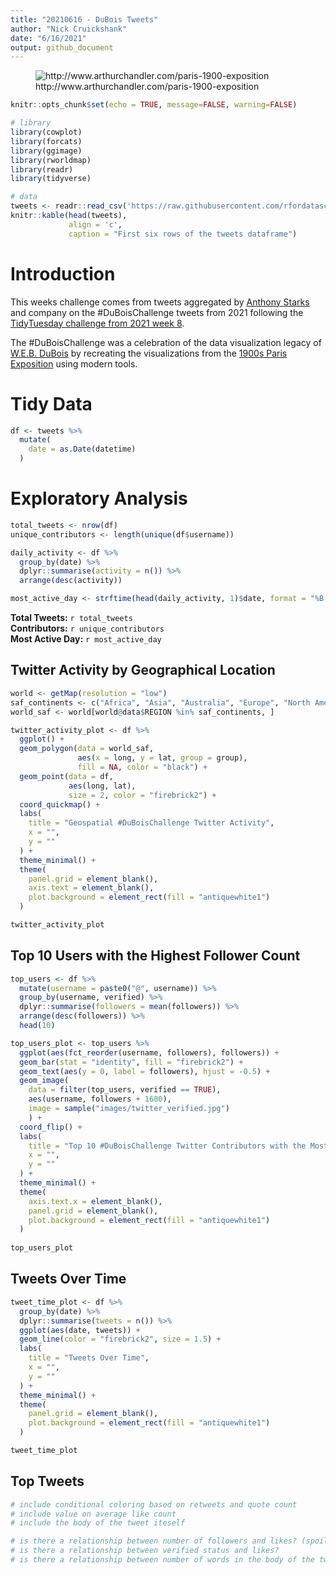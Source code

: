```yaml
---
title: "20210616 - DuBois Tweets"
author: "Nick Cruickshank"
date: "6/16/2021"
output: github_document
---
```


![http://www.arthurchandler.com/paris-1900-exposition](images/paris_exposition.jpeg)

```r
knitr::opts_chunk$set(echo = TRUE, message=FALSE, warning=FALSE)
```

```r
# library
library(cowplot)
library(forcats)
library(ggimage)
library(rworldmap)
library(readr)
library(tidyverse)
```

```r
# data
tweets <- readr::read_csv('https://raw.githubusercontent.com/rfordatascience/tidytuesday/master/data/2021/2021-06-15/tweets.csv')
knitr::kable(head(tweets),
             align = 'c',
             caption = "First six rows of the tweets dataframe")
```

# Introduction

This weeks challenge comes from tweets aggregated by [Anthony Starks](https://twitter.com/ajstarks) and company on the #DuBoisChallenge tweets from 2021 following the [TidyTuesday challenge from 2021 week 8](https://github.com/rfordatascience/tidytuesday/blob/master/data/2021/2021-02-16/readme.md).   
  
The #DuBoisChallenge was a celebration of the data visualization legacy of [W.E.B. DuBois](https://en.wikipedia.org/wiki/W._E._B._Du_Bois) by recreating the visualizations from the [1900s Paris Exposition](https://en.wikipedia.org/wiki/Exposition_Universelle_(1900)) using modern tools.

# Tidy Data

```r
df <- tweets %>%
  mutate(
    date = as.Date(datetime)
  )
```

# Exploratory Analysis

```r
total_tweets <- nrow(df)
unique_contributors <- length(unique(df$username))

daily_activity <- df %>%
  group_by(date) %>%
  dplyr::summarise(activity = n()) %>%
  arrange(desc(activity))

most_active_day <- strftime(head(daily_activity, 1)$date, format = "%B %d, %Y")
```

__Total Tweets:__ `r total_tweets`  
__Contributors:__ `r unique_contributors`  
__Most Active Day:__ `r most_active_day`  

## Twitter Activity by Geographical Location

```r
world <- getMap(resolution = "low")
saf_continents <- c("Africa", "Asia", "Australia", "Europe", "North America", "South America")
world_saf <- world[world@data$REGION %in% saf_continents, ]

twitter_activity_plot <- df %>%
  ggplot() + 
  geom_polygon(data = world_saf,
               aes(x = long, y = lat, group = group),
               fill = NA, color = "black") + 
  geom_point(data = df,
             aes(long, lat),
             size = 2, color = "firebrick2") + 
  coord_quickmap() + 
  labs(
    title = "Geospatial #DuBoisChallenge Twitter Activity",
    x = "",
    y = ""
  ) + 
  theme_minimal() + 
  theme(
    panel.grid = element_blank(),
    axis.text = element_blank(),
    plot.background = element_rect(fill = "antiquewhite1")
  )

twitter_activity_plot
```

## Top 10 Users with the Highest Follower Count

```r
top_users <- df %>%
  mutate(username = paste0("@", username)) %>%
  group_by(username, verified) %>%
  dplyr::summarise(followers = mean(followers)) %>%
  arrange(desc(followers)) %>%
  head(10)

top_users_plot <- top_users %>%
  ggplot(aes(fct_reorder(username, followers), followers)) + 
  geom_bar(stat = "identity", fill = "firebrick2") + 
  geom_text(aes(y = 0, label = followers), hjust = -0.5) +
  geom_image(
    data = filter(top_users, verified == TRUE),
    aes(username, followers + 1600),
    image = sample("images/twitter_verified.jpg")
    ) +
  coord_flip() + 
  labs(
    title = "Top 10 #DuBoisChallenge Twitter Contributors with the Most Followers",
    x = "",
    y = ""
  ) +
  theme_minimal() + 
  theme(
    axis.text.x = element_blank(),
    panel.grid = element_blank(),
    plot.background = element_rect(fill = "antiquewhite1")
  )
  
top_users_plot
```

## Tweets Over Time

```r
tweet_time_plot <- df %>%
  group_by(date) %>%
  dplyr::summarise(tweets = n()) %>%
  ggplot(aes(date, tweets)) + 
  geom_line(color = "firebrick2", size = 1.5) + 
  labs(
    title = "Tweets Over Time",
    x = "",
    y = ""
  ) + 
  theme_minimal() + 
  theme(
    panel.grid = element_blank(),
    plot.background = element_rect(fill = "antiquewhite1")
  )

tweet_time_plot
```

## Top Tweets

```r
# include conditional coloring based on retweets and quote count
# include value on average like count
# include the body of the tweet iteself

# is there a relationship between number of followers and likes? (spoilers, probably yes)
# is there a relationship between verified status and likes?
# is there a relationship between number of words in the body of the tweet and number of likes?
```


